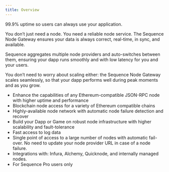 ```yaml
---
title: Overview
---
```


99.9% uptime so users can always use your application.

You don’t just need a node. You need a reliable node service. The Sequence Node Gateway ensures your data is always correct, real-time, in sync, and available.

Sequence aggregates multiple node providers and auto-switches between them, ensuring your dapp runs smoothly and with low latency for you and your users. 

You don’t need to worry about scaling either: the Sequence Node Gateway scales seamlessly, so that your dapp performs well during peak moments and as you grow.

* Enhance the capabilities of any Ethereum-compatible JSON-RPC node with higher uptime and performance
* Blockchain node access for a variety of Ethereum compatible chains
* Highly-available node network with automatic node failure detection and recover
* Build your Dapp or Game on robust node infrastructure with higher scalability and fault-tolerance
* Fast access to log data
* Single point of access to a large number of nodes with automatic fail-over. No need to update your node provider URL in case of a node failure.
* Integrations with: Infura, Alchemy, Quicknode, and internally managed nodes.
* For Sequence Pro users only


